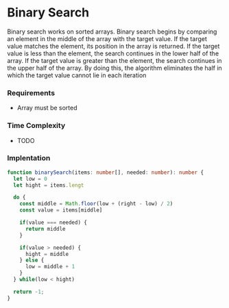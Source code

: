 # Binary Search

Binary search works on sorted arrays. Binary search begins by comparing an element in the middle of the array with the target value. If the target value matches the element, its position in the array is returned. If the target value is less than the element, the search continues in the lower half of the array. If the target value is greater than the element, the search continues in the upper half of the array. By doing this, the algorithm eliminates the half in which the target value cannot lie in each iteration

### Requirements
- Array must be sorted

### Time Complexity
- TODO

### Implentation
```typescript filename="binary-search.ts"
function binarySearch(items: number[], needed: number): number {
  let low = 0
  let hight = items.lengt

  do {
    const middle = Math.floor(low + (right - low) / 2)
    const value = items[middle]

    if(value === needed) {
      return middle
    }

    if(value > needed) {
      hight = middle
    } else {
      low = middle + 1
    }
  } while(low < hight)

  return -1;
}

```
